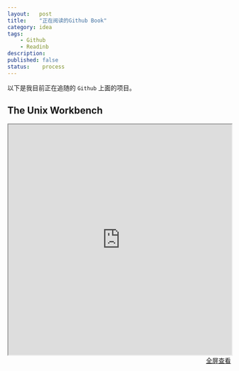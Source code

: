 ```yaml
---
layout:   post
title:    "正在阅读的Github Book"
category: idea 
tags:     
    - Github
    - Readinb
description: 
published: false
status:    process
---
```


以下是我目前正在追随的 `Github` 上面的项目。

## The Unix Workbench

<iframe src="http://seankross.com/the-unix-workbench/" style="width:100%; height:520px;">
</iframe>

<p style="margin-top: 0px; text-align:right;">
<a target="_blank" 
href="http://seankross.com/the-unix-workbench/">
  全屏查看
</a>
</p>

